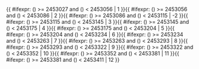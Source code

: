 <includeonly>{{ #ifexpr: ({{{1}}}) >= 2453027 and ({{{1}}}) < 2453056 | 1 }}{{ #ifexpr: ({{{1}}}) >= 2453056 and ({{{1}}}) < 2453086 | 2 }}{{ #ifexpr: ({{{1}}}) >= 2453086 and ({{{1}}}) < 2453115 | -2 }}{{ #ifexpr: ({{{1}}}) >= 2453115 and ({{{1}}}) < 2453145 | 3 }}{{ #ifexpr: ({{{1}}}) >= 2453145 and ({{{1}}}) < 2453175 | 4 }}{{ #ifexpr: ({{{1}}}) >= 2453175 and ({{{1}}}) < 2453204 | 5 }}{{ #ifexpr: ({{{1}}}) >= 2453204 and ({{{1}}}) < 2453234 | 6 }}{{ #ifexpr: ({{{1}}}) >= 2453234 and ({{{1}}}) < 2453263 | 7 }}{{ #ifexpr: ({{{1}}}) >= 2453263 and ({{{1}}}) < 2453293 | 8 }}{{ #ifexpr: ({{{1}}}) >= 2453293 and ({{{1}}}) < 2453322 | 9 }}{{ #ifexpr: ({{{1}}}) >= 2453322 and ({{{1}}}) < 2453352 | 10 }}{{ #ifexpr: ({{{1}}}) >= 2453352 and ({{{1}}}) < 2453381 | 11 }}{{ #ifexpr: ({{{1}}}) >= 2453381 and ({{{1}}}) < 2453411 | 12 }}</includeonly><noinclude>{{Chinese calendar/doc}}


[[Category:農曆模板|{{PAGENAME}}]]

</noinclude>